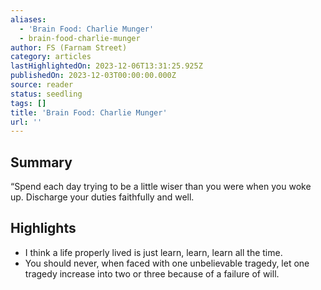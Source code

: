 ```yaml
---
aliases:
  - 'Brain Food: Charlie Munger'
  - brain-food-charlie-munger
author: FS (Farnam Street)
category: articles
lastHighlightedOn: 2023-12-06T13:31:25.925Z
publishedOn: 2023-12-03T00:00:00.000Z
source: reader
status: seedling
tags: []
title: 'Brain Food: Charlie Munger'
url: ''
---
```

## Summary

“Spend each day trying to be a little wiser than you were when you woke up. Discharge your duties faithfully and well.

## Highlights

- I think a life properly lived is just learn, learn, learn all the time.
- You should never, when faced with one unbelievable tragedy, let one tragedy increase into two or three because of a failure of will.

